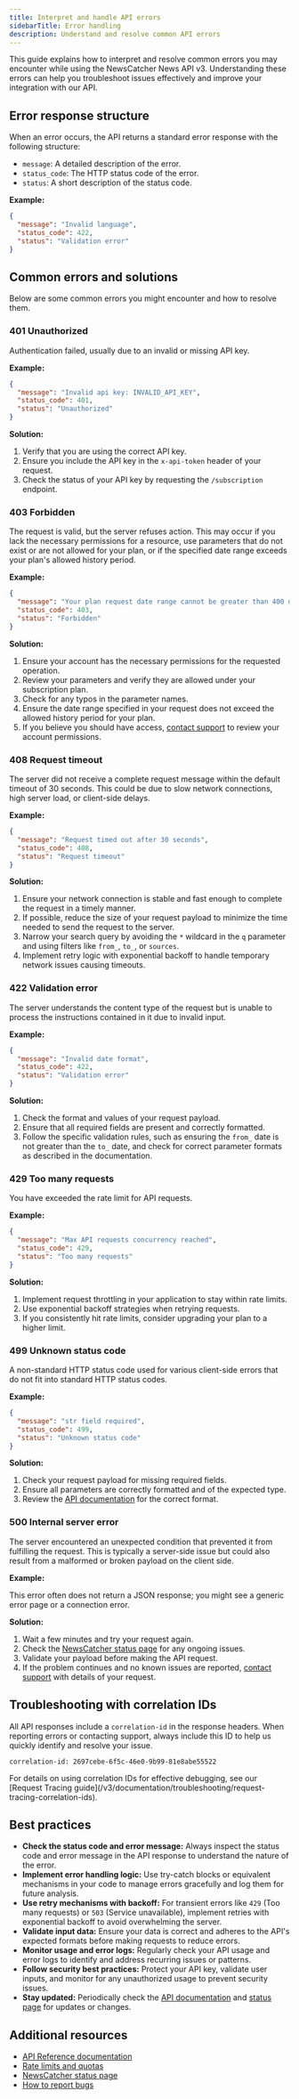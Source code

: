 ```yaml
---
title: Interpret and handle API errors
sidebarTitle: Error handling
description: Understand and resolve common API errors
---
```


This guide explains how to interpret and resolve common errors you may encounter
while using the NewsCatcher News API v3. Understanding these errors can help you
troubleshoot issues effectively and improve your integration with our API.

## Error response structure

When an error occurs, the API returns a standard error response with the
following structure:

- `message`: A detailed description of the error.
- `status_code`: The HTTP status code of the error.
- `status`: A short description of the status code.

**Example:**

```json
{
  "message": "Invalid language",
  "status_code": 422,
  "status": "Validation error"
}
```

## Common errors and solutions

Below are some common errors you might encounter and how to resolve them.

### 401 Unauthorized

Authentication failed, usually due to an invalid or missing API key.

**Example:**

```json
{
  "message": "Invalid api key: INVALID_API_KEY",
  "status_code": 401,
  "status": "Unauthorized"
}
```

**Solution:**

1. Verify that you are using the correct API key.
2. Ensure you include the API key in the `x-api-token` header of your request.
3. Check the status of your API key by requesting the `/subscription` endpoint.

### 403 Forbidden

The request is valid, but the server refuses action. This may occur if you lack
the necessary permissions for a resource, use parameters that do not exist or
are not allowed for your plan, or if the specified date range exceeds your
plan's allowed history period.

**Example:**

```json
{
  "message": "Your plan request date range cannot be greater than 400 days",
  "status_code": 403,
  "status": "Forbidden"
}
```

**Solution:**

1. Ensure your account has the necessary permissions for the requested
   operation.
2. Review your parameters and verify they are allowed under your subscription
   plan.
3. Check for any typos in the parameter names.
4. Ensure the date range specified in your request does not exceed the allowed
   history period for your plan.
5. If you believe you should have access,
   [contact support](https://support-sign-in.newscatcherapi.com/) to review your
   account permissions.

### 408 Request timeout

The server did not receive a complete request message within the default timeout
of 30 seconds. This could be due to slow network connections, high server load,
or client-side delays.

**Example:**

```json
{
  "message": "Request timed out after 30 seconds",
  "status_code": 408,
  "status": "Request timeout"
}
```

**Solution:**

1. Ensure your network connection is stable and fast enough to complete the
   request in a timely manner.
2. If possible, reduce the size of your request payload to minimize the time
   needed to send the request to the server.
3. Narrow your search query by avoiding the `*` wildcard in the `q` parameter
   and using filters like `from_`, `to_`, or `sources`.
4. Implement retry logic with exponential backoff to handle temporary network
   issues causing timeouts.

### 422 Validation error

The server understands the content type of the request but is unable to process
the instructions contained in it due to invalid input.

**Example:**

```json
{
  "message": "Invalid date format",
  "status_code": 422,
  "status": "Validation error"
}
```

**Solution:**

1. Check the format and values of your request payload.
2. Ensure that all required fields are present and correctly formatted.
3. Follow the specific validation rules, such as ensuring the `from_` date is
   not greater than the `to_` date, and check for correct parameter formats as
   described in the documentation.

### 429 Too many requests

You have exceeded the rate limit for API requests.

**Example:**

```json
{
  "message": "Max API requests concurrency reached",
  "status_code": 429,
  "status": "Too many requests"
}
```

**Solution:**

1. Implement request throttling in your application to stay within rate limits.
2. Use exponential backoff strategies when retrying requests.
3. If you consistently hit rate limits, consider upgrading your plan to a higher
   limit.

### 499 Unknown status code

A non-standard HTTP status code used for various client-side errors that do not
fit into standard HTTP status codes.

**Example:**

```json
{
  "message": "str field required",
  "status_code": 499,
  "status": "Unknown status code"
}
```

**Solution:**

1. Check your request payload for missing required fields.
2. Ensure all parameters are correctly formatted and of the expected type.
3. Review the [API documentation](/v3/api-reference) for the correct format.

### 500 Internal server error

The server encountered an unexpected condition that prevented it from fulfilling
the request. This is typically a server-side issue but could also result from a
malformed or broken payload on the client side.

**Example:**

This error often does not return a JSON response; you might see a generic error
page or a connection error.

**Solution:**

1. Wait a few minutes and try your request again.
2. Check the [NewsCatcher status page](https://status.newscatcherapi.com/) for
   any ongoing issues.
3. Validate your payload before making the API request.
4. If the problem continues and no known issues are reported,
   [contact support](https://support-sign-in.newscatcherapi.com/) with details
   of your request.

## Troubleshooting with correlation IDs

All API responses include a `correlation-id` in the response headers. When
reporting errors or contacting support, always include this ID to help us
quickly identify and resolve your issue.

```http
correlation-id: 2697cebe-6f5c-46e0-9b99-81e8abe55522
```

<Info>
  For details on using correlation IDs for effective debugging, see our [Request
  Tracing
  guide](/v3/documentation/troubleshooting/request-tracing-correlation-ids).
</Info>

## Best practices

- **Check the status code and error message:** Always inspect the status code
  and error message in the API response to understand the nature of the error.
- **Implement error handling logic:** Use try-catch blocks or equivalent
  mechanisms in your code to manage errors gracefully and log them for future
  analysis.
- **Use retry mechanisms with backoff:** For transient errors like `429` (Too
  many requests) or `503` (Service unavailable), implement retries with
  exponential backoff to avoid overwhelming the server.
- **Validate input data:** Ensure your data is correct and adheres to the API's
  expected formats before making requests to reduce errors.
- **Monitor usage and error logs:** Regularly check your API usage and error
  logs to identify and address recurring issues or patterns.
- **Follow security best practices:** Protect your API key, validate user
  inputs, and monitor for any unauthorized usage to prevent security issues.
- **Stay updated:** Periodically check the
  [API documentation](/v3/api-reference) and
  [status page](https://status.newscatcherapi.com) for updates or changes.

## Additional resources

- [API Reference documentation](/v3/api-reference)
- [Rate limits and quotas](/v3/api-reference/overview/rate-limits)
- [NewsCatcher status page](https://status.newscatcherapi.com)
- [How to report bugs](/v3/documentation/troubleshooting/report-bugs)
